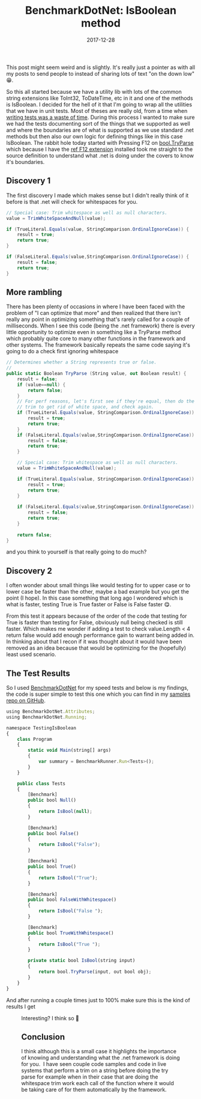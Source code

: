 ﻿---
title: 'BenchmarkDotNet: IsBoolean method'
date: 2017-12-28
tags: ['BenchmarkDotNet', 'Just Coding']
draft: false
summary: 'This post might seem weird and is slightly. It''s really just a pointer as with all my posts to send people to instead of sharing lots of text "on the down low" 😁.'
---


This post might seem weird and is slightly. It's really just a pointer as with all my posts to send people to instead of sharing lots of text "on the down low" 😁.

So this all started because we have a utility lib with lots of the common string extensions like ToInt32, ToDateTime, etc in it and one of the methods is IsBoolean. I decided for the hell of it that I'm going to wrap all the utilities that we have in unit tests. Most of theses are really old, from a time when [writing tests was a waste of time](https://go.beeming.net/2pQ3zPq). During this process I wanted to make sure we had the tests documenting sort of the things that we supported as well and where the boundaries are of what is supported as we use standard .net methods but then also our own logic for defining things like in this case IsBoolean. The rabbit hole today started with Pressing F12 on [bool.TryParse](https://go.beeming.net/2E5d0Oh) which because I have the [ref F12 extension](https://go.beeming.net/2E4YwxL) installed took me straight to the source definition to understand what .net is doing under the covers to know it's boundaries.

## Discovery 1

The first discovery I made which makes sense but I didn't really think of it before is that .net will check for whitespaces for you.


```csharp
// Special case: Trim whitespace as well as null characters.
value = TrimWhiteSpaceAndNull(value);

if (TrueLiteral.Equals(value, StringComparison.OrdinalIgnoreCase)) {
    result = true;
    return true;
}

if (FalseLiteral.Equals(value,StringComparison.OrdinalIgnoreCase)) {
    result = false;
    return true;
}
```


## More rambling

There has been plenty of occasions in where I have been faced with the problem of "I can optimize that more" and then realized that there isn't really any point in optimizing something that's rarely called for a couple of milliseconds. When I see this code (being the .net framework) there is every little opportunity to optimize even in something like a TryParse method which probably quite core to many other functions in the framework and other systems. The framework basically repeats the same code saying it's going to do a check first ignoring whitespace


```csharp
// Determines whether a String represents true or false.
// 
public static Boolean TryParse (String value, out Boolean result) {
    result = false;
    if (value==null) {
        return false;
    }
    // For perf reasons, let's first see if they're equal, then do the
    // trim to get rid of white space, and check again.
    if (TrueLiteral.Equals(value, StringComparison.OrdinalIgnoreCase)) {
        result = true;
        return true;
    }
    if (FalseLiteral.Equals(value,StringComparison.OrdinalIgnoreCase)) {
        result = false;
        return true;
    }

    // Special case: Trim whitespace as well as null characters.
    value = TrimWhiteSpaceAndNull(value);

    if (TrueLiteral.Equals(value, StringComparison.OrdinalIgnoreCase)) {
        result = true;
        return true;
    }
    
    if (FalseLiteral.Equals(value,StringComparison.OrdinalIgnoreCase)) {
        result = false;
        return true;
    }
    
    return false;
}

```


and you think to yourself is that really going to do much?

## Discovery 2

I often wonder about small things like would testing for to upper case or to lower case be faster than the other, maybe a bad example but you get the point (I hope). In this case something that long ago I wondered which is what is faster, testing True is True faster or False is False faster 😋.

From this test it appears because of the order of the code that testing for True is faster than testing for False, obviously null being checked is still faster. Which makes me wonder if adding a test to check value.Length &lt; 4 return false would add enough performance gain to warrant being added in. In thinking about that I recon if it was thought about it would have been removed as an idea because that would be optimizing for the (hopefully) least used scenario.

## The Test Results

So I used [BenchmarkDotNet](https://go.beeming.net/2pNpc2R) for my speed tests and below is my findings, the code is super simple to test this one which you can find in my [samples repo on GitHub](https://github.com/Gordon-Beeming/dahdah-demos/tree/main/IsBooleanMethod).


```javascript
using BenchmarkDotNet.Attributes;
using BenchmarkDotNet.Running;

namespace TestingIsBoolean
{
    class Program
    {
        static void Main(string[] args)
        {
            var summary = BenchmarkRunner.Run<Tests>();            
        }
    }

    public class Tests
    {
        [Benchmark]
        public bool Null()
        {
            return IsBool(null);
        }

        [Benchmark]
        public bool False()
        {
            return IsBool("False");
        }

        [Benchmark]
        public bool True()
        {
            return IsBool("True");
        }

        [Benchmark]
        public bool FalseWithWhitespace()
        {
            return IsBool("False ");
        }

        [Benchmark]
        public bool TrueWithWhitespace()
        {
            return IsBool("True ");
        }

        private static bool IsBool(string input)
        {
            return bool.TryParse(input, out bool obj);
        }
    }
}
```


And after running a couple times just to 100% make sure this is the kind of results I get


<Figure key="./images/2021-02-07-20-03-22.jpg" src="./images/2021-02-07-20-03-22.jpg" alt="" width="0" height="0" caption="" />


Interesting? I think so 🙂

## Conclusion

I think although this is a small case it highlights the importance of knowing and understanding what the .net framework is doing for you.  I have seen couple code samples and code in live systems that perform a trim on a string before doing the try parse for example when in their case that are doing the whitespace trim work each call of the function where it would be taking care of for them automatically by the framework.

